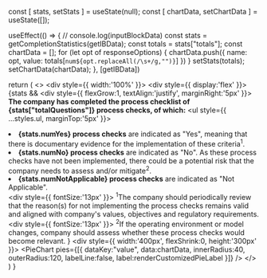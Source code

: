
  const [ stats, setStats ] = useState(null);
  const [ chartData, setChartData ] = useState([]);

  useEffect(() => {
    // console.log(inputBlockData)
    const stats = getCompletionStatistics(getIBData);
    const totals = stats["totals"];
    const chartData = [];
    for (let opt of responseOptions) {
      chartData.push({
        name: opt,
        value: totals[`num${opt.replaceAll(/\s+/g,"")}`]
      })
    }
    setStats(totals);
    setChartData(chartData);
  }, [getIBData])

  return (
    <>
      <div style={{ width:'100%' }}>
        <div style={{ display:'flex' }}>
          {stats && <div style={{ flexGrow:1, textAlign:'justify', marginRight:'5px' }}>
            <b>The company has completed the process checklist of {stats["totalQuestions"]} process checks, of which:</b>
            <ul style={{ ...styles.ul, marginTop:'5px' }}>
              <li><b>{stats.numYes} process checks</b> are indicated as "Yes", meaning that there is documentary evidence for the implementation of these criteria<sup>1</sup>.</li>
              <li><b>{stats.numNo} process checks</b> are indicated as "No". As these process checks have not been implemented, there could be a potential risk that the company needs to assess and/or mitigate<sup>2</sup>.</li>
              <li><b>{stats.numNotApplicable} process checks</b> are indicated as "Not Applicable".</li>
            </ul>
            <div style={{ fontSize:'13px' }}>
              <sup>1</sup>The company should periodically review that the reason(s) for not implementing the process checks remains valid and aligned with company's values, objectives and regulatory requirements.
            </div>
            <div style={{ fontSize:'13px' }}>
              <sup>2</sup>If the operating environment or model changes, company should assess whether these process checks would become relevant.
            </div>
          </div>}
          <div style={{ width:'400px', flexShrink:0, height:'300px' }}>
            <PieChart
              pies={[{
                dataKey:"value",
                data:chartData,
                innerRadius:40,
                outerRadius:120,
                labelLine:false,
                label:renderCustomizedPieLabel
              }]}
            />
          </div>
        </div>
      </div>
    </>
  )
}

<div style={{ width:props.container.width, fontSize:'15px' }}>
  <MySummary getIBData={props.getIBData} />
</div>